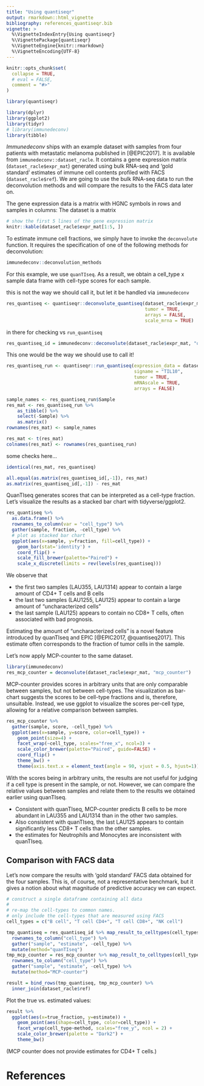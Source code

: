 ```yaml
---
title: "Using quantiseqr"
output: rmarkdown::html_vignette
bibliography: references_quantiseqr.bib
vignette: >
  %\VignetteIndexEntry{Using quantiseqr}
  %\VignettePackage{quantiseqr}
  %\VignetteEngine{knitr::rmarkdown}
  %\VignetteEncoding{UTF-8}
---
```


```r
knitr::opts_chunk$set(
  collapse = TRUE,
  # eval = FALSE,
  comment = "#>"
)
```

```r
library(quantiseqr)
```

```r
library(dplyr)
library(ggplot2)
library(tidyr)
# library(immunedeconv)
library(tibble)
```

*Immunedeconv* ships with an example dataset with samples from four patients with metastatic melanoma published in [@EPIC2017]. 
It is available from `immunedeconv::dataset_racle`. It contains a gene expression matrix (`dataset_racle$expr_mat`) generated using bulk RNA-seq and 'gold standard' estimates of immune cell contents profiled with FACS (`dataset_racle$ref`). We are going to use the bulk RNA-seq data to run the deconvolution methods and will compare the results to the FACS data later on.   

The gene expression data is a matrix with HGNC symbols in rows and samples in columns:
The dataset is a matrix 

```r
# show the first 5 lines of the gene expression matrix
knitr::kable(dataset_racle$expr_mat[1:5, ])
```



To estimate immune cell fractions, we simply have to invoke the `deconvolute` function. It requires the specification
of one of the following methods for deconvolution:

```r
immunedeconv::deconvolution_methods
```


For this example, we use `quanTIseq`. As a result, we obtain a cell_type x sample data frame with cell-type scores for each sample.

this is not the way we should call it, but let it be handled via `immunedeconv`

```r
res_quantiseq <- quantiseqr::deconvolute_quantiseq(dataset_racle$expr_mat, 
                                                   tumor = TRUE,
                                                   arrays = FALSE,
                                                   scale_mrna = TRUE)
```

in there for checking vs `run_quantiseq`

```r
res_quantiseq_id = immunedeconv::deconvolute(dataset_racle$expr_mat, "quantiseq", tumor = TRUE)
```

This one would be the way we should use to call it!

```r
res_quantiseq_run <- quantiseqr::run_quantiseq(expression_data = dataset_racle$expr_mat, 
                                               signame = "TIL10",
                                               tumor = TRUE,
                                               mRNAscale = TRUE,
                                               arrays = FALSE)

sample_names <- res_quantiseq_run$Sample
res_mat <- res_quantiseq_run %>%
    as_tibble() %>%
    select(-Sample) %>%
    as.matrix()
rownames(res_mat) <- sample_names

res_mat <- t(res_mat)
colnames(res_mat) <- rownames(res_quantiseq_run)
```

some checks here...

```r
identical(res_mat, res_quantiseq)

all.equal(as.matrix(res_quantiseq_id[,-1]), res_mat)
as.matrix(res_quantiseq_id[,-1]) - res_mat
```


QuanTIseq generates scores that can be interpreted as a cell-type fraction. Let's visualize
the results as a stacked bar chart with tidyverse/ggplot2.

```r
res_quantiseq %>%
  as.data.frame() %>% 
  rownames_to_column(var = "cell_type") %>% 
  gather(sample, fraction, -cell_type) %>%
  # plot as stacked bar chart
  ggplot(aes(x=sample, y=fraction, fill=cell_type)) +
    geom_bar(stat='identity') +
    coord_flip() +
    scale_fill_brewer(palette="Paired") + 
    scale_x_discrete(limits = rev(levels(res_quantiseq)))
```

We observe that

* the first two samples (LAU355, LAU1314) appear to contain a large amount of CD4+ T cells and B cells
* the last two samples (LAU1255, LAU125) appear to contain a large amount of "uncharacterized cells"
* the last sample (LAU125) appears to contain no CD8+ T cells, often associated with bad prognosis. 

Estimating the amount of "uncharacterized cells" is a novel feature introduced by quanTIseq and EPIC [@EPIC2017, @quantiseq2017]. This estimate often corresponds to the fraction of tumor cells in the sample. 


Let's now apply MCP-counter to the same dataset.

```r
library(immunedeconv)
res_mcp_counter = deconvolute(dataset_racle$expr_mat, "mcp_counter")
```

MCP-counter provides scores in arbitrary units that are only comparable between samples, but not between
cell-types. The visualization as bar-chart suggests the scores to be cell-type fractions and is, therefore, unsuitable.
Instead, we use ggplot to visualize the scores per-cell type, allowing for a relative comparison between samples.

```r
res_mcp_counter %>%
  gather(sample, score, -cell_type) %>%
  ggplot(aes(x=sample, y=score, color=cell_type)) +
    geom_point(size=4) +
    facet_wrap(~cell_type, scales="free_x", ncol=3) +
    scale_color_brewer(palette="Paired", guide=FALSE) +
    coord_flip() + 
    theme_bw() + 
    theme(axis.text.x = element_text(angle = 90, vjust = 0.5, hjust=1))
```

With the scores being in arbitrary units, the results are not useful for judging if a cell type is present in the sample, or not. However, we can compare the relative values between samples and relate them to the results we obtained earlier using quanTIseq. 

* Consistent with quanTIseq, MCP-counter predicts B cells to be more abundant in LAU355 and LAU1314 than in the other two samples. 
* Also consistent with quanTIseq, the last LAU125 appears to contain significantly less CD8+ T cells than the other samples. 
* the estimates for Neutrophils and Monocytes are inconsistent with quanTIseq. 


## Comparison with FACS data

Let's now compare the results with 'gold standard' FACS data obtained for the four samples. This is, of course, not a representative benchmark, but it gives a notion about what magnitude of predictive accuracy we can expect. 

```r
# construct a single dataframe containing all data
#
# re-map the cell-types to common names. 
# only include the cell-types that are measured using FACS
cell_types = c("B cell", "T cell CD4+", "T cell CD8+", "NK cell")

tmp_quantiseq = res_quantiseq_id %>% map_result_to_celltypes(cell_types, "quantiseq") %>% 
  rownames_to_column("cell_type") %>%
  gather("sample", "estimate", -cell_type) %>% 
  mutate(method="quanTIseq") 
tmp_mcp_counter = res_mcp_counter %>% map_result_to_celltypes(cell_types, "mcp_counter") %>%
  rownames_to_column("cell_type") %>%
  gather("sample", "estimate", -cell_type) %>%
  mutate(method="MCP-counter") 

result = bind_rows(tmp_quantiseq, tmp_mcp_counter) %>%
  inner_join(dataset_racle$ref)
```

Plot the true vs. estimated values: 

```r
result %>% 
  ggplot(aes(x=true_fraction, y=estimate)) + 
    geom_point(aes(shape=cell_type, color=cell_type)) + 
    facet_wrap(cell_type~method, scales="free_y", ncol = 2) + 
    scale_color_brewer(palette = "Dark2") + 
    theme_bw()
```

(MCP counter does not provide estimates for CD4+ T cells.)

# References {-}
